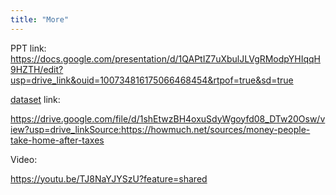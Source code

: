 ```yaml
---
title: "More"
---
```


PPT link: [https://docs.google.com/presentation/d/1QAPtIZ7uXbulJLVgRModpYHIqqH9HZTH/edit?usp=drive_link&ouid=100734816175066468454&rtpof=true&sd=true](https://docs.google.com/presentation/d/1QAPtIZ7uXbulJLVgRModpYHIqqH9HZTH/edit?usp=drive_link&ouid=100734816175066468454&rtpof=true&sd=trueDataset)

[dataset](https://docs.google.com/presentation/d/1QAPtIZ7uXbulJLVgRModpYHIqqH9HZTH/edit?usp=drive_link&ouid=100734816175066468454&rtpof=true&sd=trueDataset) link:

<https://drive.google.com/file/d/1shEtwzBH4oxuSdyWgoyfd08_DTw20Osw/view?usp=drive_linkSource:https://howmuch.net/sources/money-people-take-home-after-taxes>

Video:

<https://youtu.be/TJ8NaYJYSzU?feature=shared>
